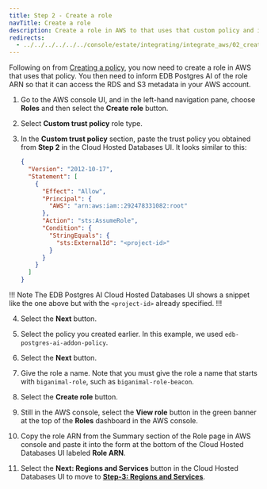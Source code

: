 ```yaml
---
title: Step 2 - Create a role
navTitle: Create a role
description: Create a role in AWS to that uses that custom policy and inform EDB Postgres AI of the role.
redirects:
  - ../../../../../../console/estate/integrating/integrate_aws/02_create_role/ #generated for docs/hm/release-1.2
---
```


Following on from [Creating a policy](01_create_policy), you now need to create a role in AWS that uses that policy. You then need to inform EDB Postgres AI of the role ARN so that it can access the RDS and S3 metadata in your AWS account.

1. Go to the AWS console UI, and in the left-hand navigation pane, choose **Roles** and then select the **Create role** button.

2. Select **Custom trust policy** role type.

3. In the **Custom trust policy** section, paste the trust policy you obtained from **Step 2** in the Cloud Hosted Databases UI. It looks similar to this:

    ```json
    {
      "Version": "2012-10-17",
      "Statement": [
        {
          "Effect": "Allow",
          "Principal": {
            "AWS": "arn:aws:iam::292478331082:root"
          },
          "Action": "sts:AssumeRole",
          "Condition": {
            "StringEquals": {
              "sts:ExternalId": "<project-id>"
            }
          }
        }
      ]
    }
    ```

  !!! Note
  The EDB Postgres AI Cloud Hosted Databases UI shows a snippet like the one above but with the `<project-id>` already specified.
  !!!

4. Select the **Next** button.

5. Select the policy you created earlier. In this example, we used `edb-postgres-ai-addon-policy`.

6. Select the **Next** button.

7. Give the role a name. Note that you must give the role a name that starts with `biganimal-role`, such as `biganimal-role-beacon`. 

8. Select the **Create role** button.

9. Still in the AWS console, select the **View role** button in the green banner at the top of the **Roles** dashboard in the AWS console.

10. Copy the role ARN from the Summary section of the Role page in AWS console and paste it into the form at the bottom of the Cloud Hosted Databases UI labeled **Role ARN**.

11. Select the **Next: Regions and Services** button in the Cloud Hosted Databases UI to move to [**Step-3: Regions and Services**](03_set_regions).


